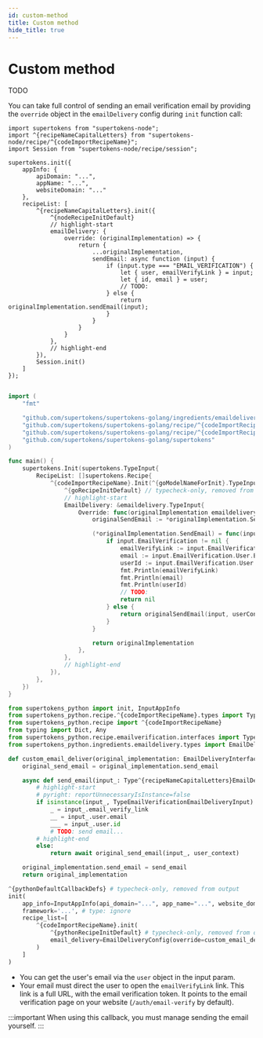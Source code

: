 ```yaml
---
id: custom-method
title: Custom method
hide_title: true
---
```



# Custom method

TODO

You can take full control of sending an email verification email by providing the `override` object in the `emailDelivery` config during `init` function call:

<BackendSDKTabs>
<TabItem value="nodejs">

```tsx
import supertokens from "supertokens-node";
import ^{recipeNameCapitalLetters} from "supertokens-node/recipe/^{codeImportRecipeName}";
import Session from "supertokens-node/recipe/session";

supertokens.init({
    appInfo: {
        apiDomain: "...",
        appName: "...",
        websiteDomain: "..."
    },
    recipeList: [
        ^{recipeNameCapitalLetters}.init({
            ^{nodeRecipeInitDefault}
            // highlight-start
            emailDelivery: {
                override: (originalImplementation) => {
                    return {
                        ...originalImplementation,
                        sendEmail: async function (input) {
                            if (input.type === "EMAIL_VERIFICATION") {
                                let { user, emailVerifyLink } = input;
                                let { id, email } = user;
                                // TODO:
                            } else {
                                return originalImplementation.sendEmail(input);
                            }
                        }
                    }
                }
            },
            // highlight-end
        }),
        Session.init()
    ]
});
```
</TabItem>
<TabItem value="go">

```go

import (
    "fmt"

    "github.com/supertokens/supertokens-golang/ingredients/emaildelivery"
    "github.com/supertokens/supertokens-golang/recipe/^{codeImportRecipeName}"
    "github.com/supertokens/supertokens-golang/recipe/^{codeImportRecipeName}/^{goModelName}"
    "github.com/supertokens/supertokens-golang/supertokens"
)

func main() {
    supertokens.Init(supertokens.TypeInput{
        RecipeList: []supertokens.Recipe{
            ^{codeImportRecipeName}.Init(^{goModelNameForInit}.TypeInput{
                ^{goRecipeInitDefault} // typecheck-only, removed from output
                // highlight-start
                EmailDelivery: &emaildelivery.TypeInput{
                    Override: func(originalImplementation emaildelivery.EmailDeliveryInterface) emaildelivery.EmailDeliveryInterface {
                        originalSendEmail := *originalImplementation.SendEmail

                        (*originalImplementation.SendEmail) = func(input emaildelivery.EmailType, userContext supertokens.UserContext) error {
                            if input.EmailVerification != nil {
                                emailVerifyLink := input.EmailVerification.EmailVerifyLink
                                email := input.EmailVerification.User.Email
                                userId := input.EmailVerification.User.ID
                                fmt.Println(emailVerifyLink)
                                fmt.Println(email)
                                fmt.Println(userId)
                                // TODO:
                                return nil
                            } else {
                                return originalSendEmail(input, userContext)
                            }
                        }

                        return originalImplementation
                    },
                },
                // highlight-end
            }),
        },
    })
}
```
</TabItem>
<TabItem value="python">

```python
from supertokens_python import init, InputAppInfo
from supertokens_python.recipe.^{codeImportRecipeName}.types import Type^{recipeNameCapitalLetters}EmailDeliveryInput
from supertokens_python.recipe import ^{codeImportRecipeName}
from typing import Dict, Any
from supertokens_python.recipe.emailverification.interfaces import TypeEmailVerificationEmailDeliveryInput
from supertokens_python.ingredients.emaildelivery.types import EmailDeliveryInterface, EmailDeliveryConfig

def custom_email_deliver(original_implementation: EmailDeliveryInterface[Type^{recipeNameCapitalLetters}EmailDeliveryInput]) -> EmailDeliveryInterface[Type^{recipeNameCapitalLetters}EmailDeliveryInput]:
    original_send_email = original_implementation.send_email

    async def send_email(input_: Type^{recipeNameCapitalLetters}EmailDeliveryInput, user_context: Dict[str, Any]) -> None:
        # highlight-start
        # pyright: reportUnnecessaryIsInstance=false
        if isinstance(input_, TypeEmailVerificationEmailDeliveryInput):
            _ = input_.email_verify_link
            __ = input_.user.email
            ___ = input_.user.id
            # TODO: send email...
        # highlight-end
        else:
            return await original_send_email(input_, user_context)

    original_implementation.send_email = send_email
    return original_implementation

^{pythonDefaultCallbackDefs} # typecheck-only, removed from output
init(
    app_info=InputAppInfo(api_domain="...", app_name="...", website_domain="..."),
    framework='...', # type: ignore
    recipe_list=[
        ^{codeImportRecipeName}.init(
            ^{pythonRecipeInitDefault} # typecheck-only, removed from output
            email_delivery=EmailDeliveryConfig(override=custom_email_deliver)
        )
    ]
)
```

</TabItem>
</BackendSDKTabs>

- You can get the user's email via the `user` object in the input param.
- Your email must direct the user to open the `emailVerifyLink` link. This link is a full URL, with the email verification token. It points to the email verification page on your website (`/auth/email-verify` by default).

:::important
When using this callback, you must manage sending the email yourself.
:::
